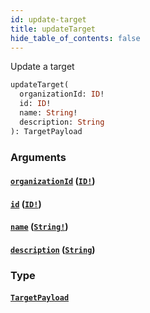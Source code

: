```yaml
---
id: update-target
title: updateTarget
hide_table_of_contents: false
---
```



Update a target

```graphql
updateTarget(
  organizationId: ID!
  id: ID!
  name: String!
  description: String
): TargetPayload
```


### Arguments

#### [`organizationId`](#) ([`ID!`](/swapi/scalars/id))




#### [`id`](#) ([`ID!`](/swapi/scalars/id))




#### [`name`](#) ([`String!`](/swapi/scalars/string))




#### [`description`](#) ([`String`](/swapi/scalars/string))




### Type

#### [`TargetPayload`](/swapi/objects/target-payload)
